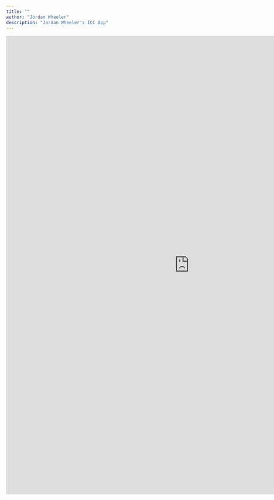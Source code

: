 ```yaml
---
title: ""
author: "Jordan Wheeler"
description: "Jordan Wheeler's ICC App"
---
```


<meta name="author" content="Jordan Wheeler">
<meta name="description" content="Jordan Wheeler's ICC App">

<!-- Global site tag (gtag.js) - Google Analytics -->
<script async src="https://www.googletagmanager.com/gtag/js?id=UA-123245200-1"></script>
<script>
  window.dataLayer = window.dataLayer || [];
  function gtag(){dataLayer.push(arguments);}
  gtag('js', new Date());

  gtag('config', 'UA-123245200-1');
</script>


<div align="center">
<iframe src="http://159.65.226.102/shiny/SingleItemCharacteristicCurve/" scrolling="yes" frameborder="no" width="1000" height="1250"></iframe>
</div>